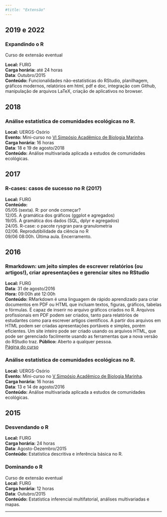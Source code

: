 ```yaml
---
#title: "Extensão"
---
```


## 2019 e 2022

### Expandindo o R

Curso de extensão eventual  

**Local:** FURG  
**Carga horária:** até 24 horas  
**Data**: Outubro/2015  
**Conteúdo:** Funcionalidades não-estatísticas do RStudio, planilhagem, gráficos modernos, relatórios em html, pdf e doc, integração com Github, manipulação de arquivos LaTeX, criação de aplicativos no browser.

## 2018

### Análise estatística de comunidades ecológicas no R.
**Local:** UERGS-Osório  
**Evento:** Mini-curso no [VI Simpósio Acadêmico de Biologia Marinha](http://www.sabmar.com.br/).  
**Carga horária:** 16 horas  
**Data**: 18 e 19 de agosto/2018  
**Conteúdo:** Análise multivariada aplicada a estudos de comunidades ecológicas.

## 2017

### R-cases: casos de sucesso no R (2017)
**Local:** FURG  
**Conteúdo: **  
05/05 (sexta). R: por onde começar?  
12/05. A gramática dos gráficos (ggplot e agregados)  
19/05. A gramática dos dados (SQL, dplyr e agregados)  
24/05. R-case: o pacote rysgran para granulometria  
02/06. Reprodutibilidade da ciência no R  
09/06 08:00h. Última aula. Encerramento.

## 2016

### Rmarkdown: um jeito simples de escrever relatórios (ou artigos!), criar apresentações e gerenciar sites no RStudio  
**Local:** FURG  
**Data**: 31 de agosto/2016  
**Hora:** 09:00h até 12:00h  
**Conteúdo:** RMarkdown é uma linguagem de rápido aprendizado para criar documentos em PDF ou HTML que incluam textos, figuras, gráficos, tabelas e fórmulas. É capaz de inserir no arquivo gráficos criados no R. Arquivos profissionais em PDF podem ser criados, tanto para  relatórios de estudantes como para escrever artigos científicos. A partir dos arquivos em HTML podem ser criadas apresentações portáveis e simples, porém eficientes. Um site inteiro pode ser criado usando os arquivos HTML, que pode ser gerenciado facilmente usando as ferramentas que a nova versão do RStudio traz.  **Público:** Aberto a qualquer pessoa.  
[Página do curso](Curso_Rmarkdown/Curso_Rmarkdown.html) 

### Análise estatística de comunidades ecológicas no R.
**Local:** UERGS-Osório  
**Evento:** Mini-curso no [V Simpósio Acadêmico de Biologia Marinha](http://www.sabmar.com.br/).  
**Carga horária:** 16 horas  
**Data**: 13 e 14 de agosto/2016  
**Conteúdo:** Análise multivariada aplicada a estudos de comunidades ecológicas.

## 2015

### Desvendando o R
**Local:** FURG  
**Carga horária:** 24 horas  
**Data**: Agosto-Dezembro/2015  
**Conteúdo:** Estatística descritiva e inferência básica no R.

### Dominando o R
Curso de extensão eventual  
**Local:** FURG  
**Carga horária:** 12 horas  
**Data**: Outubro/2015  
**Conteúdo:** Estatística inferencial multifatorial, análises multivariadas e mapas.

----

